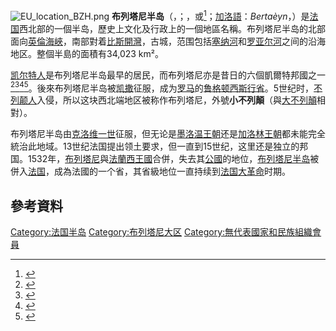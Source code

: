 {{NoteTA
|G1=法國地名
|1=zh-cn:雷恩; zh-hk:利拿; zh-tw:雷恩;
|2=zh-cn:布雷斯特; zh-hk:比斯特; zh-tw:布雷斯特;
|3=zh-cn:圣纳泽尔; zh-hk:聖拿札; zh-tw:聖納澤爾;
|4=zh-cn:坎佩尔; zh-hk:金貝; zh-tw:坎佩爾;
|5=zh-cn:洛里昂; zh-hk:羅倫; zh-tw:洛里昂;
|6=zh-cn:瓦讷; zh-hk:凡尼; zh-tw:瓦訥;
|7=zh-cn:圣布里厄; zh-hk:聖布力; zh-tw:聖布里厄;
}}
{{Infobox Settlement
<!--See Template:Infobox Settlement for additional fields that may be available-->
<!--See the Table at Infobox Settlement for all fields and descriptions of usage-->
<!-- Basic info ---------------->
|name =布列塔尼
|official_name =
|other_name =
|native_name =''Bretagne'' / ''Breizh'' / ''Bertaèyn'' <!-- if different from the English name -->
|nickname =
|settlement_type = <!-- e.g. Town, Village, City, etc.-->
|total_type = <!-- to set a non-standard label for total area and population rows -->
|motto = ''Kentoc'h mervel eget bezañ saotret'' <br />「不光榮毋寧死」
|anthem = "''[[Bro_Gozh_ma_Zadoù|Bro Gozh ma Zadoù]]''" <br/>《吾父之故土》
<!-- images and maps ----------->
|image_skyline =
|imagesize =
|image_caption =
|image_flag = Gwenn ha du.svg
|flag_size =
|image_seal =
|seal_size =
|image_shield = Armoiries Bretagne - Arms of Brittany.svg
|shield_size =75px
|image_blank_emblem =
|blank_emblem_type =
|blank_emblem_size =
|image_map = Bretagne.svg
|mapsize =
|map_caption = '''布列塔尼'''（深藍色區域）在[[歐盟|歐盟]]（淺藍色区域，2019年）中的位置
|image_map1 =
|mapsize1 =
|map_caption1 =
|image_dot_map =
|dot_mapsize =
|dot_map_caption =
|dot_x = |dot_y =
|pushpin_map = <!-- the name of a location map as per http://en.wikipedia.org/wiki/Template:Location_map -->
|pushpin_label_position = <!-- the position of the pushpin label: left, right, top, bottom, none -->
|pushpin_map_caption =
|pushpin_mapsize =
<!-- Location ------------------>
|subdivision_type = 所在國家
|subdivision_name = {{flag|France}}
|subdivision_type1 =
|subdivision_name1 =
|subdivision_type2 =
|subdivision_name2 =
<!-- Smaller parts (e.g. boroughs of a city) and seat of government -->
|seat_type =
|seat =
|parts_type = 下轄[[市镇_(法国)|市鎮]]
|parts_style=<!-- =list (for list), coll (for collapsed list), para (for paragraph format)
 Default is list if up to 5 items, coll if more than 5-->
|parts = <!-- parts text, or header for parts list -->
|p1 =[[南特|南特]]
|p2 = [[雷恩|雷恩]]
|p3=[[布雷斯特|布雷斯特]]
|p4=[[圣纳泽尔|圣纳泽尔]]
|p5=[[坎佩尔|坎佩尔]]
|p6= [[洛里昂|洛里昂]]
|p7=[[瓦讷|瓦讷]]
|p8= [[圣马洛|圣马洛]]
|p9= [[圣布里厄|圣布里厄]]
|p10= <!-- etc. up to p50: for separate parts to be listed-->
<!-- Politics ----------------->
|government_footnotes =
|government_type =
|leader_title =
|leader_name = <!--add (no-break space) to leader names to disable automatic links-->
|leader_title1 =
|leader_name1 =
|established_title = <!-- Settled -->
|established_date =
<!-- Area --------------------->
|area_magnitude =
|unit_pref =<!--Enter: Imperial, to display imperial before metric-->
|area_footnotes =
|area_total_km2 =34023 <!-- ALL fields with measurements are subject to automatic unit conversion-->
|area_land_km2 = <!--See table @ Template:Infobox Settlement for details on unit conversion-->
|area_water_km2 =
|area_total_sq_mi =13136
|area_land_sq_mi =
|area_water_sq_mi =
|area_water_percent =
<!-- Elevation -------------------------->
|elevation_footnotes = <!--for references: use<ref>tags-->
|elevation_m =
|elevation_ft =
|elevation_max_m =
|elevation_max_ft =
|elevation_min_m =
|elevation_min_ft =
<!-- Population ----------------------->
|population_as_of =2012年
|population_footnotes =
|population_note =
|population_total =4,550,418
|population_density_km2 = auto
|population_density_sq_mi =
<!-- General information --------------->
|timezone = [[欧洲中部时间|CET]]
| utc_offset = +1
|timezone_DST = [[欧洲中部夏令时间|CEST]]
| utc_offset_DST = +2
|coor_type = <!-- can be used to specify what the coordinates refer to -->
|latd= |latm= |lats= |latNS=
|longd= |longm= |longs= |longEW=
<!-- Area/postal codes & others -------->
|postal_code_type = <!-- enter ZIP code, Postcode, Post code, Postal code... -->
|postal_code =
|area_code =
|website =
|footnotes =
}}
[[File:EU_location_BZH.png|thumb]]
'''布列塔尼半岛'''（{{lang-fr|Bretagne}}，{{IPA-fr|bʁətaɲ|pron|fr-Bretagne.ogg}}；{{lang-br|Breizh}}，{{IPA-br|brɛjs|pron}}或{{IPA-br|bʁɛχ|}}<ref name="Walter">{{Cite book|title=L'aventure des langues en Occident: Leur origine, leur histoire, leur géographie|author=Henriette Walter|year=2013|publisher=Robert Laffont|page=113}}</ref>；[[加洛語|加洛語]]：''Bertaèyn''，{{IPA-fr|bəʁtaɛɲ|pron}}）是[[法国|法国]]西北部的一個半岛，歷史上文化及行政上的一個地區名稱。布列塔尼半岛的北部面向[[英倫海峽|英倫海峽]]，南部對着[[比斯開灣|比斯開灣]]，古城{{link-en|阿摩里卡|Armorica}}，范围包括[[塞纳河|塞纳河]]和[[罗亚尔河|罗亚尔河]]之间的沿海地区。整個半島的面積有34,023 km²。

[[凯尔特人|凯尔特人]]是布列塔尼半岛最早的居民，而布列塔尼亦是昔日的六個凱爾特邦國之一<ref>{{cite web |url=http://www.celticleague.net/ |title=The Celtic League |publisher=The Celtic League |date= |accessdate=3 May 2011 |archive-date=2019-04-21 |archive-url=https://web.archive.org/web/20190421234455/https://www.celticleague.net/ |dead-url=no }}</ref><ref>{{cite web |url=http://www.festival-interceltique.com/festival/nations-celtes.cfm |title=Festival Interceltique de Lorient 2010 |publisher=Festival Interceltique de Lorient |date= |accessdate=3 May 2011 |archive-date=2018-09-29 |archive-url=https://web.archive.org/web/20180929223600/http://www.festival-interceltique.com/festival/nations-celtes.cfm |dead-url=yes }}</ref><ref>{{cite web |url=http://us.franceguide.com/Cultural-Brittany.html?NodeID=1&EditoID=193027 |title=Official website of the French Government Tourist Office: Brittany |publisher=Us.franceguide.com |date= |accessdate=3 May 2011 |deadurl=yes |archiveurl=https://web.archive.org/web/20110711023017/http://us.franceguide.com/Cultural-Brittany.html?NodeID=1&EditoID=193027 |archivedate=2011年7月11日 }}</ref><ref>{{cite book |url=http://books.google.com/books?id=iKIWY4P9uFwC |title=The Celtic connection |publisher=Google Books |date=30 March 1986 |accessdate=3 May 2011 |archive-date=2020-08-11 |archive-url=https://web.archive.org/web/20200811202523/https://books.google.com/books?id=iKIWY4P9uFwC |dead-url=no }}</ref>。後來布列塔尼半岛被[[凯撒|凯撒]]征服，成为[[古罗马|罗马]]的[[鲁格顿西斯行省|鲁格顿西斯行省]]。5世纪时，[[不列颠人|不列颠人]]入侵，所以这块西北端地区被称作布列塔尼，外號'''小不列顛'''（與[[大不列顛|大不列顛]]相對）。

布列塔尼半岛由[[克洛维一世|克洛维一世]]征服，但无论是[[墨洛温王朝|墨洛温王朝]]还是[[加洛林王朝|加洛林王朝]]都未能完全統治此地域。13世纪法国提出领土要求，但一直到15世纪，这里还是独立的邦国。1532年，[[布列塔尼|布列塔尼]]與[[法蘭西王國|法蘭西王國]]合併，失去其[[布列塔尼公國|公國]]的地位，[[布列塔尼半岛|布列塔尼半岛]]被併入[[法国|法国]]，成為法國的一个省，其省級地位一直持续到[[法国大革命|法国大革命]]时期。

== 參考資料 ==
{{reflist}}

{{UNPO}}
{{Authority control}}
[[Category:法国半岛|Category:法国半岛]]
[[Category:布列塔尼大区|Category:布列塔尼大区]]
[[Category:無代表國家和民族組織會員|Category:無代表國家和民族組織會員]]